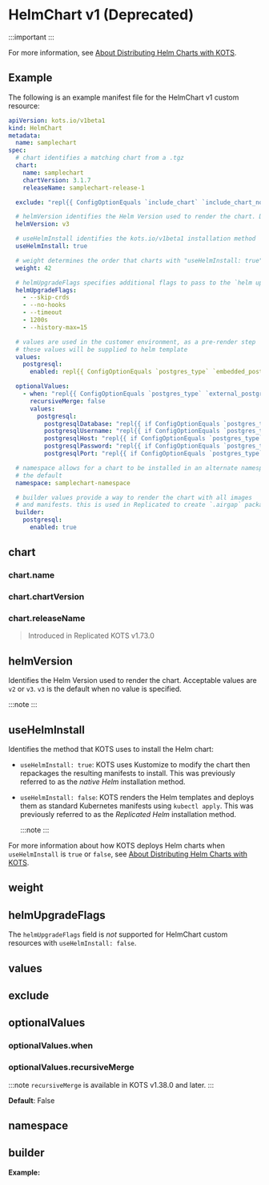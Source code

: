 

# HelmChart v1 (Deprecated)

:::important
<Deprecated/>
:::

<KotsHelmCrDescription/>

For more information, see [About Distributing Helm Charts with KOTS](/vendor/helm-native-about).

## Example

The following is an example manifest file for the HelmChart v1 custom resource:

```yaml
apiVersion: kots.io/v1beta1
kind: HelmChart
metadata:
  name: samplechart
spec:
  # chart identifies a matching chart from a .tgz
  chart:
    name: samplechart
    chartVersion: 3.1.7
    releaseName: samplechart-release-1

  exclude: "repl{{ ConfigOptionEquals `include_chart` `include_chart_no`}}"

  # helmVersion identifies the Helm Version used to render the chart. Default is v3.
  helmVersion: v3

  # useHelmInstall identifies the kots.io/v1beta1 installation method
  useHelmInstall: true

  # weight determines the order that charts with "useHelmInstall: true" are applied, with lower weights first.
  weight: 42

  # helmUpgradeFlags specifies additional flags to pass to the `helm upgrade` command.
  helmUpgradeFlags:
    - --skip-crds
    - --no-hooks
    - --timeout
    - 1200s
    - --history-max=15

  # values are used in the customer environment, as a pre-render step
  # these values will be supplied to helm template
  values:
    postgresql:
      enabled: repl{{ ConfigOptionEquals `postgres_type` `embedded_postgres`}}

  optionalValues:
    - when: "repl{{ ConfigOptionEquals `postgres_type` `external_postgres`}}"
      recursiveMerge: false
      values:
        postgresql:
          postgresqlDatabase: "repl{{ if ConfigOptionEquals `postgres_type` `external_postgres`}}repl{{ ConfigOption `external_postgres_database`}}repl{{ end}}"
          postgresqlUsername: "repl{{ if ConfigOptionEquals `postgres_type` `external_postgres`}}repl{{ ConfigOption `external_postgres_username`}}repl{{ end}}"
          postgresqlHost: "repl{{ if ConfigOptionEquals `postgres_type` `external_postgres`}}repl{{ ConfigOption `external_postgres_host`}}repl{{ end}}"
          postgresqlPassword: "repl{{ if ConfigOptionEquals `postgres_type` `external_postgres`}}repl{{ ConfigOption `external_postgres_password`}}repl{{ end}}"
          postgresqlPort: "repl{{ if ConfigOptionEquals `postgres_type` `external_postgres`}}repl{{ ConfigOption `external_postgres_port`}}repl{{ end}}"

  # namespace allows for a chart to be installed in an alternate namespace to
  # the default
  namespace: samplechart-namespace

  # builder values provide a way to render the chart with all images
  # and manifests. this is used in Replicated to create `.airgap` packages
  builder:
    postgresql:
      enabled: true
```

## chart

<Chart/>

### chart.name

<ChartName/>

### chart.chartVersion

<ChartVersion/>

### chart.releaseName

> Introduced in Replicated KOTS v1.73.0

<ChartReleaseName/>

## helmVersion

Identifies the Helm Version used to render the chart. Acceptable values are `v2` or `v3`. `v3` is the default when no value is specified.

:::note
<VersionLimitation/>
:::

## useHelmInstall

Identifies the method that KOTS uses to install the Helm chart:
* `useHelmInstall: true`: KOTS uses Kustomize to modify the chart then repackages the resulting manifests to install. This was previously referred to as the _native Helm_ installation method.

* `useHelmInstall: false`: KOTS renders the Helm templates and deploys them as standard Kubernetes manifests using `kubectl apply`. This was previously referred to as the _Replicated Helm_ installation method.

  :::note
  <ReplicatedHelmMigration/>
  :::

For more information about how KOTS deploys Helm charts when `useHelmInstall` is `true` or `false`, see [About Distributing Helm Charts with KOTS](/vendor/helm-native-about).

## weight

<WeightLimitation/>

<Weight/>

## helmUpgradeFlags

The `helmUpgradeFlags` field is _not_ supported for HelmChart custom resources with `useHelmInstall: false`.

<HelmUpgradeFlags/>

## values

<Values/>

## exclude

<Exclude/>

## optionalValues

<OptionalValues/>

### optionalValues.when

<OptionalValuesWhen/>

### optionalValues.recursiveMerge

:::note
`recursiveMerge` is available in KOTS v1.38.0 and later.
:::

<OptionalValuesRecursiveMerge/>

**Default**: False

## namespace

<Namespace/>

## builder

<BuilderAirgapIntro/>

<HelmBuilderRequirements/>

**Example:**

<BuilderExample/>
